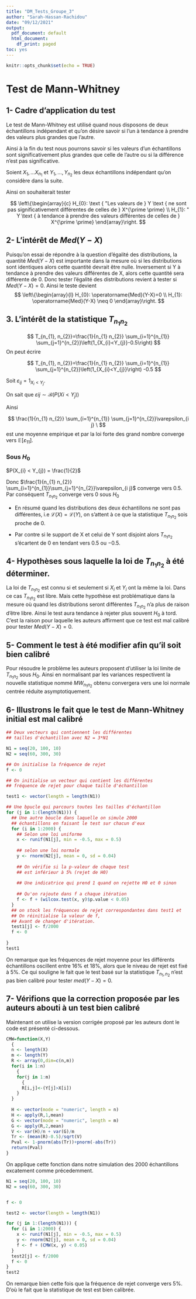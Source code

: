 ---
title: "DM_Tests_Groupe_3"
author: "Sarah-Hassan-Rachidou"
date: "09/12/2021"
output:
  pdf_document: default
  html_document:
    df_print: paged
toc: yes
---

```{r setup, include=FALSE}
knitr::opts_chunk$set(echo = TRUE)
```

# Test de Mann-Whitney

## 1- Cadre d'application du test

Le test de Mann-Whitney est utilisé quand nous disposons de deux échantillons indépendant et qu'on désire savoir si l'un à tendance à prendre des valeurs plus grandes que l'autre.

Ainsi à la fin du test nous pourrons savoir si les valeurs d'un échantillons sont significativement plus grandes que celle de l'autre ou si la différence n'est pas significative.

Soient $X_{1},... X_{n_{1}}$ et $Y_{1},..., Y_{n_{2}}$ les deux échantillons indépendant qu'on considère dans la suite.

Ainsi on souhaiterait tester

$$
\left\{\begin{array}{c}
H_{0}: \text { "Les valeurs de } Y \text { ne sont pas significativement différentes de celles de } X^{\prime \prime} \\
H_{1}: " Y \text { à tendance à prendre des valeurs différentes de celles de } X^{\prime \prime}
\end{array}\right.
$$

## 2- L'intérêt de $Med(Y - X)$

Puisqu'on essai de répondre à la question d'égalité des distributions, la quantité $Med(Y - X)$ est importante dans la mesure où si les distributions sont identiques alors cette quantité devrait être nulle. Inversement si Y à tendance à prendre des valeurs différentes de X, alors cette quantité sera différente de 0. Donc tester l'égalité des distributions revient à tester si $Med(Y - X) = 0$. Ainsi le teste devient $$
\left\{\begin{array}{l}
H_{0}: \operatorname{Med}(Y-X)=0 \\
H_{1}: \operatorname{Med}(Y-X) \neq 0
\end{array}\right.
$$

## 3. L'intérêt de la statistique $T_{n_{1}n_{2}}$

$$
T_{n_{1}, n_{2}}=\frac{1}{n_{1} n_{2}} \sum_{i=1}^{n_{1}} \sum_{j=1}^{n_{2}}\left(1_{X_{i}<Y_{j}}-0.5\right)
$$ On peut écrire

$$
T_{n_{1}, n_{2}}=\frac{1}{n_{1} n_{2}} \sum_{i=1}^{n_{1}} \sum_{j=1}^{n_{2}}\left(1_{X_{i}<Y_{j}}\right) -0.5
$$

Soit $\varepsilon_{i j}=1_{X_{i}<Y_{j}}$.

On sait que $\varepsilon{i j} \sim \mathcal{B}(P(X{i} < Y_{j}))$

Ainsi

$$
\frac{1}{n_{1} n_{2}} \sum_{i=1}^{n_{1}} \sum_{j=1}^{n_{2}}\varepsilon_{i j} \
$$ est une moyenne empirique et par la loi forte des grand nombre converge vers $\mathbb{E}[\varepsilon_{1 1} ]$.

### Sous $H_{0}$

$P(X_{i} < Y_{j}) = \frac{1}{2}$

Donc $\frac{1}{n_{1} n_{2}} \sum_{i=1}^{n_{1}}\sum_{j=1}^{n_{2}}\varepsilon_{i j}$ converge vers 0.5. Par conséquent $T_{n_{1}n_{2}}$ converge vers 0 sous $H_{0}$

-   En résumé quand les distributions des deux échantillons ne sont pas différentes, i.e $\mathcal{L}(X)=\mathcal{L}(Y)$, on s'attent à ce que la statistique $T_{n_{1}n_{2}}$ sois proche de 0.

-   Par contre si le support de X et celui de Y sont disjoint alors $T_{n_{1}n_{2}}$ s'écartent de $0$ en tendant vers $0.5$ ou $-0.5$.

## 4- Hypothèses sous laquelle la loi de $T_{n_{1}n_{2}}$ à été déterminer.

La loi de $T_{n_{1}n_{2}}$ est connu si et seulement si $X_i$ et $Y_i$ ont la même la loi. Dans ce cas $T_{n_{1}n_{2}}$ est libre. Mais cette hypothèse est problématique dans la mesure où quand les distributions seront différentes $T_{n_{1}n_{2}}$ n'a plus de raison d'être libre. Ainsi le test aura tendance à rejeter plus souvent $H_0$ à tord. C'est la raison pour laquelle les auteurs affirment que ce test est mal calibré pour tester $Med(Y-X)=0$.

## 5- Comment le test à été modifier afin qu'il soit bien calibré

Pour résoudre le problème les auteurs proposent d'utiliser la loi limite de $T_{n_{1}n_{2}}$ sous $H_0$. Ainsi en normalisant par les variances respectivent la nouvelle statistique nommé $MW_{n_{1}n_{2}}$ obtenu convergera vers une loi normale centrée réduite asymptotiquement.

## 6- Illustrons le fait que le test de Mann-Whitney initial est mal calibré

```{r}

## Deux vecteurs qui contiennent les différentes 
## tailles d'échantillon avec N2 = 3*N1

N1 = seq(20, 100, 10)
N2 = seq(60, 300, 30)

## On initialise la fréquence de rejet
f <- 0

## On initialise un vecteur qui contient les différentes 
## fréquence de rejet pour chaque taille d'échantillon

test1 <- vector(length = length(N1))

## Une bpucle qui parcours toutes les tailles d'échantillon
for (j in 1:(length(N1))) {
  ## Une autre boucle dans laquelle on simule 2000 
  ## échantillons en faisant le test sur chacun d'eux
  for (i in 1:2000) {
    ## Selon une loi uniforme
    x <- runif(N1[j], min = -0.5, max = 0.5)
    
    ## selon une loi normale
    y <- rnorm(N2[j], mean = 0, sd = 0.04) 
    
    ## On vérifie si la p-valeur de chaque test 
    ## est inférieur à 5% (rejet de H0)
    
    ## Une indicatrice qui prend 1 quand on rejette H0 et 0 sinon
    
    ## Qu'on rajoute dans f a chaque itération
    f <- f + (wilcox.test(x, y)$p.value < 0.05)  
  }
  ## on stock les fréquences de rejet correspondantes dans test1 et 
  ## On réinitialise la valeur de f,
  ## Avant de changer d'itération.
  test1[j] <- f/2000
  f <- 0
  
}
test1
```

On remarque que les fréquences de rejet moyenne pour les différents échantillons oscillent entre 16% et 18%, alors que le niveau de rejet est fixé à 5%. Ce qui souligne le fait que le test basé sur la statistique $T_{n_{1}, n_{2}}$ n'est pas bien calibré pour tester $med(Y-X) = 0$.

## 7- Vérifions que la correction proposée par les auteurs abouti à un test bien calibré

Maintenant on utilise la version corrigée proposé par les auteurs dont le code est présenté ci-dessous.

```{r}
CMW=function(X,Y)
  {
  n <- length(X)
  m <- length(Y)
  R <- array(0,dim=c(n,m))
  for(i in 1:n)
    {
    for(j in 1:m)
      {
      R[i,j]<-(Y[j]>X[i])
    }
  }
  
  H <- vector(mode = "numeric", length = n)
  H <- apply(R,1,mean)
  G <- vector(mode = "numeric", length = m)
  G <- apply(R,2,mean)
  V <- var(H)/n + var(G)/m
  Tr <- (mean(R)-0.5)/sqrt(V)
  Pval <- 1-pnorm(abs(Tr))+pnorm(-abs(Tr))
  return(Pval)
}
```

On applique cette fonction dans notre simulation des 2000 échantillons excatement comme précedemment.

```{r}
N1 = seq(20, 100, 10)
N2 = seq(60, 300, 30)


f <- 0

test2 <- vector(length = length(N1))

for (j in 1:(length(N1))) {
  for (i in 1:2000) {
    x <- runif(N1[j], min = -0.5, max = 0.5)
    y <- rnorm(N2[j], mean = 0, sd = 0.04) 
    f <- f + (CMW(x, y) < 0.05)  
  }
  test2[j] <- f/2000
  f <- 0
}
test2
```

On remarque bien cette fois que la fréquence de rejet converge vers 5%. D'où le fait que la statistique de test est bien calibrée.
